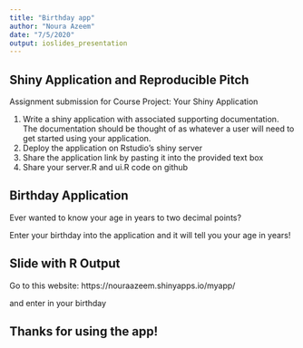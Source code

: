 ```yaml
---
title: "Birthday app"
author: "Noura Azeem"
date: "7/5/2020"
output: ioslides_presentation
---
```



## Shiny Application and Reproducible Pitch

Assignment submission for Course Project:
Your Shiny Application

1. Write a shiny application with associated supporting documentation. The documentation should be thought of as whatever a user will need to get started using your application.
2. Deploy the application on Rstudio's shiny server
3. Share the application link by pasting it into the provided text box
4. Share your server.R and ui.R code on github


## Birthday Application
Ever wanted to know your age in years to two decimal points? 

Enter your birthday into the application and it will tell you your age in years!

## Slide with R Output

Go to this website: https://nouraazeem.shinyapps.io/myapp/

and enter in your birthday

## Thanks for using the app!


